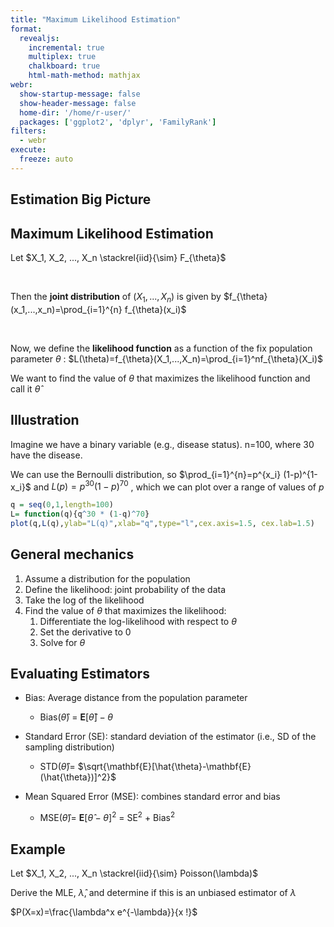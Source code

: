 ```yaml
---
title: "Maximum Likelihood Estimation"
format: 
  revealjs:
    incremental: true
    multiplex: true
    chalkboard: true
    html-math-method: mathjax
webr: 
  show-startup-message: false
  show-header-message: false
  home-dir: '/home/r-user/'
  packages: ['ggplot2', 'dplyr', 'FamilyRank']
filters:
  - webr
execute:
  freeze: auto
---
```


## Estimation Big Picture

## Maximum Likelihood Estimation

Let $X_1, X_2, ..., X_n \stackrel{iid}{\sim} F_{\theta}$

 

Then the **joint distribution** of ($X_1, ..., X_n$) is given by $f_{\theta}(x_1,...,x_n)=\prod_{i=1}^{n} f_{\theta}(x_i)$

 

Now, we define the **likelihood function** as a function of the fix population parameter $\theta$ : $L(\theta)=f_{\theta}(X_1,...,X_n)=\prod_{i=1}^nf_{\theta}(X_i)$

We want to find the value of $\theta$ that maximizes the likelihood function and call it $\hat{\theta}$

## Illustration

Imagine we have a binary variable (e.g., disease status). n=100, where 30 have the disease.

We can use the Bernoulli distribution, so $\prod_{i=1}^{n}=p^{x_i} (1-p)^{1-x_i}$ and $L(p)=p^{30}(1-p)^{70}$ , which we can plot over a range of values of $p$

```r
q = seq(0,1,length=100)
L= function(q){q^30 * (1-q)^70}
plot(q,L(q),ylab="L(q)",xlab="q",type="l",cex.axis=1.5, cex.lab=1.5)
```

## General mechanics

1.  Assume a distribution for the population
2.  Define the likelihood: joint probability of the data
3.  Take the log of the likelihood
4.  Find the value of $\theta$ that maximizes the likelihood:
    1.  Differentiate the log-likelihood with respect to $\theta$
    2.  Set the derivative to 0
    3.  Solve for $\theta$

## Evaluating Estimators

-   Bias: Average distance from the population parameter

    -   Bias($\hat{\theta}$) = $\mathbf{E}[\hat{\theta}]-\theta$

-   Standard Error (SE): standard deviation of the estimator (i.e., SD of the sampling distribution)

    -   STD($\hat{\theta}$)= $\sqrt{\mathbf{E}[\hat{\theta}-\mathbf{E}(\hat{\theta})]^2}$

-   Mean Squared Error (MSE): combines standard error and bias

    -   MSE($\hat{\theta}$)= $\mathbf{E}[\hat{\theta}-\theta]^2$ = SE$^2$ + Bias$^2$

## Example

Let $X_1, X_2, ..., X_n \stackrel{iid}{\sim} Poisson(\lambda)$

Derive the MLE, $\hat{\lambda}$, and determine if this is an unbiased estimator of $\lambda$

$P(X=x)=\frac{\lambda^x  e^{-\lambda}}{x !}$
